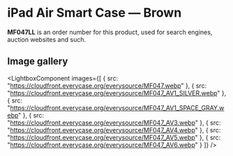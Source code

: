 
# iPad Air Smart Case — Brown

<Callout type='info' emoji='👉🏻'>**MF047LL** is an order number for this product, used for search engines, auction websites and such.</Callout>

## Image gallery

<LightboxComponent
    images={[
      {
        src: "https://cloudfront.everycase.org/everysource/MF047.webp"
      },
      {
        src: "https://cloudfront.everycase.org/everysource/MF047_AV1_SILVER.webp"
      },
      {
        src: "https://cloudfront.everycase.org/everysource/MF047_AV1_SPACE_GRAY.webp"
      },
      {
        src: "https://cloudfront.everycase.org/everysource/MF047_AV3.webp"
      },
      {
        src: "https://cloudfront.everycase.org/everysource/MF047_AV4.webp"
      },
      {
        src: "https://cloudfront.everycase.org/everysource/MF047_AV5.webp"
      },
      {
        src: "https://cloudfront.everycase.org/everysource/MF047_AV6.webp"
      }
    ]}
  />

